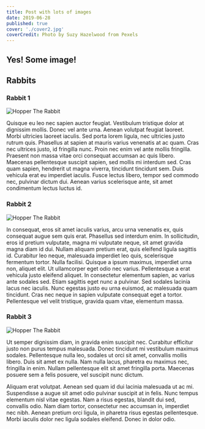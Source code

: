 ```yaml
---
title: Post with lots of images
date: 2019-06-28
published: true
cover: './cover2.jpg'
coverCredit: Photo by Suzy Hazelwood from Pexels
---
```


## Yes! Some image!

## Rabbits

### Rabbit 1

![Hopper The Rabbit](./rabbit-1.jpg)

Quisque eu leo nec sapien auctor feugiat. Vestibulum tristique dolor at dignissim mollis. Donec vel ante urna. Aenean volutpat feugiat laoreet. Morbi ultricies laoreet iaculis. Sed porta lorem ligula, nec ultricies justo rutrum quis. Phasellus at sapien at mauris varius venenatis at ac quam. Cras nec ultrices justo, id fringilla nunc. Proin nec enim vel ante mollis fringilla. Praesent non massa vitae orci consequat accumsan ac quis libero. Maecenas pellentesque suscipit sapien, sed mollis mi interdum sed. Cras quam sapien, hendrerit ut magna viverra, tincidunt tincidunt sem. Duis vehicula erat eu imperdiet iaculis. Fusce lectus libero, tempor sed commodo nec, pulvinar dictum dui. Aenean varius scelerisque ante, sit amet condimentum lectus luctus id.

### Rabbit 2

![Hopper The Rabbit](./rabbit-2.jpg)

In consequat, eros sit amet iaculis varius, arcu urna venenatis ex, quis consequat augue sem quis erat. Phasellus sed interdum enim. In sollicitudin, eros id pretium vulputate, magna mi vulputate neque, sit amet gravida magna diam id dui. Nullam aliquam pretium erat, quis eleifend ligula sagittis id. Curabitur leo neque, malesuada imperdiet leo quis, scelerisque fermentum tortor. Nulla facilisi. Quisque a ipsum maximus, imperdiet urna non, aliquet elit. Ut ullamcorper eget odio nec varius. Pellentesque a erat vehicula justo eleifend aliquet. In consectetur elementum sapien, ac varius ante sodales sed. Etiam sagittis eget nunc a pulvinar. Sed sodales lacinia lacus nec iaculis. Nunc egestas justo eu urna euismod, ac malesuada quam tincidunt. Cras nec neque in sapien vulputate consequat eget a tortor. Pellentesque vel velit tristique, gravida quam vitae, elementum massa.

### Rabbit 3

![Hopper The Rabbit](./rabbit-3.jpg)

Ut semper dignissim diam, in gravida enim suscipit nec. Curabitur efficitur justo non purus tempus malesuada. Donec tincidunt mi vestibulum maximus sodales. Pellentesque nulla leo, sodales ut orci sit amet, convallis mollis libero. Duis sit amet ex nulla. Nam nulla lacus, pharetra eu maximus nec, fringilla in enim. Nullam pellentesque elit sit amet fringilla porta. Maecenas posuere sem a felis posuere, vel suscipit nunc dictum.

Aliquam erat volutpat. Aenean sed quam id dui lacinia malesuada ut ac mi. Suspendisse a augue sit amet odio pulvinar suscipit at in felis. Nunc tempus elementum nisl vitae egestas. Nam a risus egestas, blandit dui sed, convallis odio. Nam diam tortor, consectetur nec accumsan in, imperdiet nec nibh. Aenean pretium orci ligula, in pharetra risus egestas pellentesque. Morbi iaculis dolor nec ligula sodales eleifend. Donec in dolor odio.
